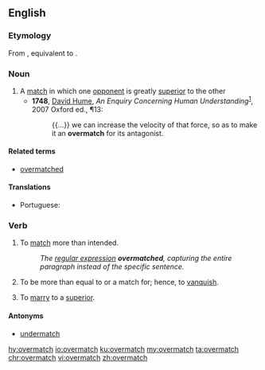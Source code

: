 ==English==

===Etymology===
From {{etyl|enm|en}} {{m|enm|overmacchen}}, equivalent to {{prefix|over|match|lang=en}}.

===Noun===
{{en-noun|es}}

# A [[match]] in which one [[opponent]] is greatly [[superior]] to the other
#* '''1748''', [[w:David Hume|David Hume]], ''An Enquiry Concerning Human Understanding''<sup>[http://books.google.com/books?id=aA9XN9zC56oC]</sup>, 2007 Oxford ed., ¶13:
#*: {{...}} we can increase the velocity of that force, so as to make it an '''overmatch''' for its antagonist.

====Related terms====
* [[overmatched]]

====Translations====
{{trans-top|a match}}
* Portuguese: {{t+|pt|batalha|f}} {{t+|pt|perdida}}
{{trans-mid}}
{{trans-bottom}}

===Verb===
{{en-verb|es}}

# To [[match]] more than intended.
#: ''The [[regular expression]] '''overmatched''', capturing the entire paragraph instead of the specific sentence.''
# To be more than equal to or a match for; hence, to [[vanquish]].
#: {{rfquotek|Drayton}}
# To [[marry]] to a [[superior]].
#: {{rfquotek|Burton}}

====Antonyms====
* [[undermatch]]

[[hy:overmatch]]
[[io:overmatch]]
[[ku:overmatch]]
[[my:overmatch]]
[[ta:overmatch]]
[[chr:overmatch]]
[[vi:overmatch]]
[[zh:overmatch]]